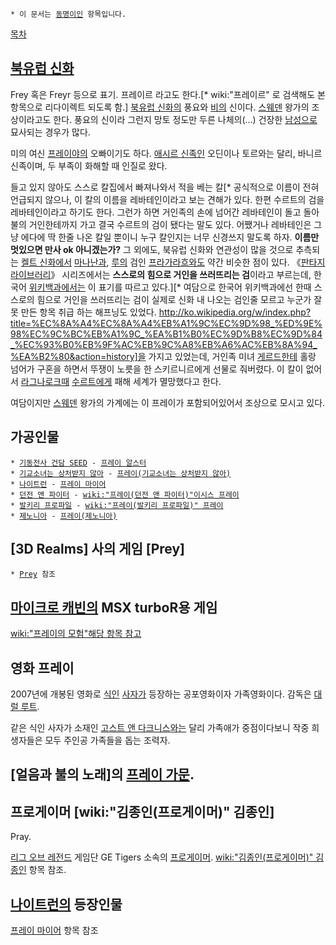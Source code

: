  * 이 문서는 [[동명이인]] 항목입니다.

[[목차]]
== [[북유럽 신화]] ==
Frey 혹은 Freyr 등으로 표기. 프레이르 라고도 한다.[* wiki:"프레이르" 로 검색해도 본 항목으로 리다이렉트 되도록 함.] [[북유럽 신화]]의 풍요와 [[비]]의 신이다. [[스웨덴]] 왕가의 조상이라고도 한다. 풍요의 신이라 그런지 망토 정도만 두른 나체의(…) 건장한 [[남성]]으로 묘사되는 경우가 많다.

미의 여신 [[프레이야]]의 오빠이기도 하다. [[애시르 신족]]인 오딘이나 토르와는 달리, 바니르 신족이며, 두 부족이 화해할 때 인질로 왔다. 

들고 있지 않아도 스스로 칼집에서 빠져나와서 적을 베는 칼[* 공식적으로 이름이 전혀 언급되지 않으나, 이 칼의 이름을 레바테인이라고 보는 견해가 있다. 한편 수르트의 검을 레바테인이라고 하기도 한다. 그런가 하면 거인족의 손에 넘어간 레바테인이 돌고 돌아 불의 거인한테까지 가고 결국 수르트의 검이 됐다는 말도 있다. 어쨌거나 레바테인은 그냥 에다에 딱 한줄 나온 칼일 뿐이니 누구 칼인지는 너무 신경쓰지 말도록 하자. '''이름만 멋있으면 만사 ok 아니겠는가?''' 그 외에도, 북유럽 신화와 연관성이 많을 것으로 추측되는 [[켈트 신화]]에서 [[마나난]]과, [[루]]의 검인 [[프라가라흐]]와도 약간 비슷한 점이 있다. 《[[판타지 라이브러리]]》 시리즈에서는 '''스스로의 힘으로 거인을 쓰러뜨리는 검'''이라고 부르는데, 한국어 [[위키백과]]에서는 이 표기를 따르고 있다.][* 여담으로 한국어 위키백과에선 한때 스스로의 힘으로 거인을 쓰러뜨리는 검이 실제로 신화 내 나오는 검인줄 모르고 누군가 잘못 만든 항목 취급 하는 해프닝도 있었다. http://ko.wikipedia.org/w/index.php?title=%EC%8A%A4%EC%8A%A4%EB%A1%9C%EC%9D%98_%ED%9E%98%EC%9C%BC%EB%A1%9C_%EA%B1%B0%EC%9D%B8%EC%9D%84_%EC%93%B0%EB%9F%AC%EB%9C%A8%EB%A6%AC%EB%8A%94_%EA%B2%80&action=history]을 가지고 있었는데, 거인족 미녀 [[게르드]]한테 홀랑 넘어가 구혼을 하면서 뚜쟁이 노릇을 한 스키르니르에게 선물로 줘버렸다. 이 칼이 없어서 [[라그나로크]]때 [[수르트]]에게 패해 세계가 멸망했다고 한다.

여담이지만 [[스웨덴]] 왕가의 가계에는 이 프레이가 포함되어있어서 조상으로 모시고 있다.
== 가공인물 ==
 * [[기동전사 건담 SEED]] - [[프레이 알스터]]
 * [[기교소녀는 상처받지 않아]] - [[프레이(기교소녀는 상처받지 않아)]]
 * [[나이트런]] - [[프레이 마이어]]
 * [[던전 앤 파이터]] - [[wiki:"프레이(던전 앤 파이터)"이시스 프레이]]
 * [[발키리 프로파일]] - [[wiki:"프레이(발키리 프로파일)" 프레이]]
 * [[제노니아]] - [[프레이(제노니아)]]
== [3D Realms] 사의 게임 [Prey] ==
 * [[Prey]] 참조

== [[마이크로 캐빈]]의 MSX turboR용 게임 ==

[[wiki:"프레이의 모험"해당 항목 참고]]
== 영화 프레이 ==
2007년에 개봉된 영화로 [[식인]] [[사자]]가 등장하는 공포영화이자 가족영화이다. 감독은 [[대럴 루트]].

같은 식인 사자가 소재인 [[고스트 앤 다크니스]]와는 달리 가족애가 중점이다보니 작중 희생자들은 모두 주인공 가족들을 돕는 조력자. 

== [얼음과 불의 노래]의 [[프레이 가문]]. ==

== 프로게이머 [wiki:"김종인(프로게이머)" 김종인] ==
Pray.

[[리그 오브 레전드]] 게임단 GE Tigers 소속의 [[프로게이머]]. [[wiki:"김종인(프로게이머)" 김종인]] 항목 참조.

== [[나이트런]]의 등장인물 ==
[[프레이 마이어]] 항목 참조
